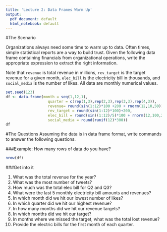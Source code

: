 ```yaml
---
title: 'Lecture 2: Data Frames Warm Up'
output:
  pdf_document: default
  html_notebook: default
---
```


#The Scenario

Organizations always need some time to warm up to data. Often times, simple statistical reports are a way to build trust. Given the following data frame containing financials from organizational operations, write the appropriate expression to extract the right information. 

Note that `revenue` is total revenue in millions, `rev_target` is the target revenue for a given month, `elec_bill` is the electricity bill in thousands, and `social_media` is the number of likes. All data are monthly numerical values.
```r
set.seed(123)
df <- data.frame(month = seq(1,12,1),
                   quarter = c(rep(1,3),rep(2,3),rep(3,3),rep(4,3)),
                   revenue= round(sin(1:12)*100 +200 + rnorm(12,10,50)),
                   rev_target = round(sin(1:12)*100)+200,
                   elec_bill = round(sin((1:12)/5)*100 + rnorm(12,100,20)),
                   social_media = round(runif(12)*300)) 
df
```

#The Questions
Assuming the data is in data frame format, write commands to answer the following questions.

###Example:
How many rows of data do you have?
```r
nrow(df)
```

###Get into it

1. What was the total revenue for the year?
2. What was the most number of tweets?
3. How much was the total elec bill for Q2 and Q3?
4. What were the last 5 monthly electricity bill amounts and revenues?
5. In which month did we hit our lowest number of likes?
6. In which quarter did we hit our highest revenue?
7. In how many months did we hit our revenue targets?
8. In which months did we hit our target?
9. In months where we missed the target, what was the total lost revenue?
10. Provide the electric bills for the first month of each quarter.
